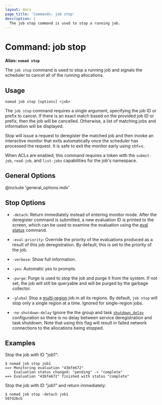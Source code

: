 ```yaml
---
layout: docs
page_title: 'Commands: job stop'
description: |
  The job stop command is used to stop a running job.
---
```


# Command: job stop

**Alias: `nomad stop`**

The `job stop` command is used to stop a running job and signals the scheduler
to cancel all of the running allocations.

## Usage

```plaintext
nomad job stop [options] <job>
```

The `job stop` command requires a single argument, specifying the job ID or
prefix to cancel. If there is an exact match based on the provided job ID or
prefix, then the job will be cancelled. Otherwise, a list of matching jobs and
information will be displayed.

Stop will issue a request to deregister the matched job and then invoke an
interactive monitor that exits automatically once the scheduler has processed
the request. It is safe to exit the monitor early using ctrl+c.

When ACLs are enabled, this command requires a token with the `submit-job`,
`read-job`, and `list-jobs` capabilities for the job's namespace.

## General Options

@include 'general_options.mdx'

## Stop Options

- `-detach`: Return immediately instead of entering monitor mode. After the
  deregister command is submitted, a new evaluation ID is printed to the screen,
  which can be used to examine the evaluation using the [eval status] command.

- `-eval-priority`: Override the priority of the evaluations produced as a result
  of this job deregistration. By default, this is set to the priority of the job.

- `-verbose`: Show full information.

- `-yes`: Automatic yes to prompts.

- `-purge`: Purge is used to stop the job and purge it from the system. If not
  set, the job will still be queryable and will be purged by the garbage
  collector.

- `-global`
  Stop a [multi-region] job in all its regions. By default, `job stop` will
  stop only a single region at a time. Ignored for single-region jobs.

- `-no-shutdown-delay`
  Ignore the the group and task [`shutdown_delay`] configuration so
  there is no delay between service deregistration and task
  shutdown. Note that using this flag will result in failed network
  connections to the allocations being stopped.

## Examples

Stop the job with ID "job1":

```shell-session
$ nomad job stop job1
==> Monitoring evaluation "43bfe672"
    Evaluation status changed: "pending" -> "complete"
==> Evaluation "43bfe672" finished with status "complete"
```

Stop the job with ID "job1" and return immediately:

```shell-session
$ nomad job stop -detach job1
507d26cb
```

[eval status]: /docs/commands/eval-status
[multi-region]: /docs/job-specification/multiregion
[`shutdown_delay`]: /docs/job-specification/group#shutdown_delay
